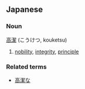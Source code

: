 ==Japanese==
===Noun===
[[高]][[潔]] (こうけつ, kouketsu)

# [[nobility]], [[integrity]], [[principle]]

===Related terms===
*[[高潔な]]